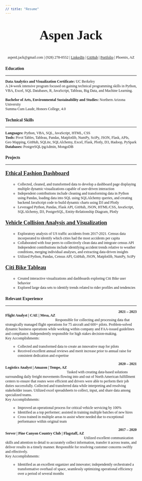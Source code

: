 ```yaml
---
// title: "Resume"
---
```


<style>
    body {
    font-family: 'Times New Roman', Times, serif;
    text-align: left;
    margin-top: 50px;
    font-size: 12;
  }
</style>
<p style="text-align:center; font-size: 42px; font-weight: bold">Aspen Jack</p>
<p style="text-align:center">aspenLjack@gmail.com | (928) 278-0552 
| [LinkedIn](https://www.linkedin.com/in/aspenjack/){target="_blank"} | [GitHub](https://github.com/aspenjack){target="_blank"}
| [Portfolio](portfolio.qmd){target="_blank"} | Phoenix, AZ </p>

### Education

------------------------------------------

<p style="text-align:left">**Data Analytics and Visualization Certificate:** UC Berkeley <br>
A 24-week intensive program focused on gaining technical programming skills in Python, VBA, Excel, SQL Databases, R, JavaScript, Tableau, Big Data, and Machine Learning. <br><br>
**Bachelor of Arts, Environmental Sustainability and Studies:** Northern Arizona University <br>
Summa Cum Laude, Honors College, 4.0 </p>

### Technical Skills

-----------------------------------------

**Languages:** Python, VBA, SQL, JavaScript, HTML, CSS <br>
**Tools:** Pivot Tables, Tableau, Pandas, Matplotlib, NumPy, SciPy, JSON, Flask, APIs, <br> Geo Mapping, GitHub, SQLite, SQLAlchemy, Excel, Flask, Plotly, D3, Hadoop, PySpark <br>
**Databases:** PostgreSQL/pgAdmin, MongoDB

### Projects

-----------------------------------------

<p style="font-size:18px">**[Ethical Fashion Dashboard](https://bit.ly/ethical-fashion-dashboard){target="_blank"}** <br> </p>
<ul style="text-align: left;">
- Collected, cleaned, and transformed data to develop a dashboard page displaying multiple dynamic visualizations capable of user-driven interaction <br>
- Independent contributions include cleaning and transforming data in Python using Pandas, loading data into SQL using SQLAlchemy queries, and creating backend JavaScript code to build dynamic charts using D3 and Plotly <br>
- Leveraged Python, Pandas, Flask API, GitHub, JSON, HTML/CSS, JavaScript, SQLAlchemy, D3, PostgreSQL, Entity-Relationship Diagram, Plotly </ul>

<p style="font-size:18px">**[Vehicle Collision Analysis and Visualization](https://bit.ly/visualizing-collisions){target="_blank"}**<br> </p>
<ul style="text-align: left;">
- Exploratory analysis of US traffic accidents from 2017-2021. Census data incorporated to identify which cities had the most accidents per capita <br>
- Collaborated with four peers to collectively clean data and integrate census API
Independent contributions include identifying accident trends relative to weather conditions, merging individual analyses, and extracting data-driven insights <br>
- Utilized Python, Pandas, Census API, GitHub, JSON, Matplotlib, NumPy, SciPy </ul>

<p style="font-size:18px">**[Citi Bike Tableau](https://bit.ly/citi-bike-tableau){target="_blank"}**<br> </p>
<ul style="text-align: left;">
- Created interactive visualizations and dashboards exploring Citi Bike user behavior <br>
- Explored large data sets to identify trends related to rider profiles and tendencies </ul>

### Relevant Experience

---------------------------------------------

<p style="text-align:left; float: left">**Flight Analyst | CAE | Mesa, AZ**</p>
<p style="text-align:right" >**2021 – 2023**</p>

<p style="text-align:left">Responsible for collecting and processing data that strategically managed flight operations for 75 aircraft and 600+ pilots. Problem-solved dynamic business operations while working within company and FAA-issued guidelines and compliance. Independently responsible for high stakes decision-making. <br>
Key Accomplishments: </p>
<ul style="text-align: left;">
- Collected and transformed data to create an innovative map for pilots <br>
- Received excellent annual reviews and merit increase prior to annual raise for consistent dedication and expertise <br> </ul>

<p style="text-align:left; float: left">**Logistics Analyst | Amazon | Tempe, AZ**</p>
<p style="text-align:right" >**2020 – 2021**</p>
<p style="text-align:left">
Tasked with creating data-based solutions surrounding daily freight movements flowing into and out of North American fulfillment centers to ensure that routes were efficient and drivers were able to perform their job duties successfully. Collected and transferred data while interpreting and resolving stakeholder issues. Utilized excel spreadsheets to collect, input, and share data among specialized teams.<br>
Key Accomplishments: </p>
<ul style="text-align: left;">
- Improved an operational process for critical vehicle servicing by 100% <br>
- Identified as a top performer; assisted in training multiple batches of new hires <br>
- Cross trained in multiple areas to assist where needed due to exceptional performance within original team </ul>

<p style="text-align:left; float: left">**Server | Pine Canyon Country Club | Flagstaff, AZ**</p>
<p style="text-align:right" >**2017 – 2020**</p>


<p style="text-align:left">
Utilized excellent communication skills and attention to detail to accurately collect information, transfer it across teams, and deliver results in a timely manner. Responsible for resolving customer concerns swiftly and effectively. <br> Key Accomplishments: </p>
<ul style="text-align: left;">
- Identified as an excellent organizer and innovator; independently orchestrated a transformative overhaul of space, seamlessly optimizing operational efficiency over a period of several months </ul>